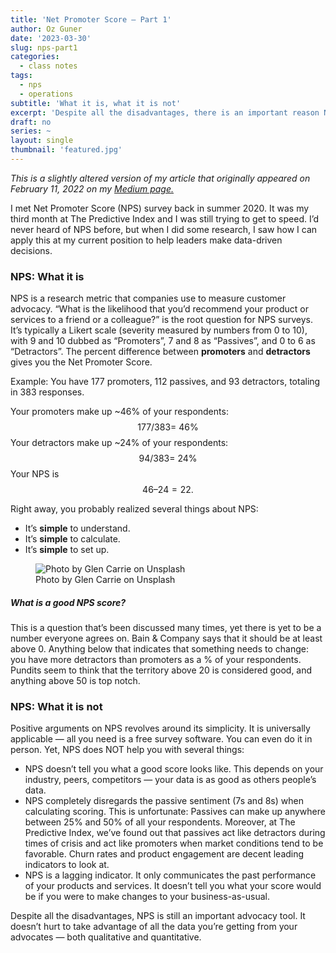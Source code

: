 ```yaml
---
title: 'Net Promoter Score — Part 1'
author: Oz Guner
date: '2023-03-30'
slug: nps-part1
categories:
  - class notes
tags:
  - nps
  - operations
subtitle: 'What it is, what it is not'
excerpt: 'Despite all the disadvantages, there is an important reason NPS is still the leading advocacy measurement method: Your advocates give you feedback for free. '
draft: no
series: ~
layout: single
thumbnail: 'featured.jpg'
---
```


*This is a slightly altered version of my article that originally appeared on February 11, 2022 on my [Medium page.](https://medium.com/@ozengnr/nps-part1-5f4c6b1537df)*

I met Net Promoter Score (NPS) survey back in summer 2020. It was my third month at The Predictive Index and I was still trying to get to speed. I’d never heard of NPS before, but when I did some research, I saw how I can apply this at my current position to help leaders make data-driven decisions.

### NPS: What it is

NPS is a research metric that companies use to measure customer advocacy. “What is the likelihood that you’d recommend your product or services to a friend or a colleague?” is the root question for NPS surveys. It’s typically a Likert scale (severity measured by numbers from 0 to 10), with 9 and 10 dubbed as “Promoters”, 7 and 8 as “Passives”, and 0 to 6 as “Detractors”. The percent difference between **promoters** and **detractors** gives you the Net Promoter Score.

Example: You have 177 promoters, 112 passives, and 93 detractors, totaling in 383 responses. 

Your promoters make up ~46% of your respondents: $$177 / 383 = ~46\%$$
Your detractors make up ~24% of your respondents: $$94 / 383 = ~24\%$$ 
Your NPS is $$46–24 = 22.$$

Right away, you probably realized several things about NPS:

* It’s **simple** to understand.
* It’s **simple** to calculate.
* It’s **simple** to set up.

![Photo by Glen Carrie on Unsplash](featured.jpg)

##### What is a good NPS score?

This is a question that's been discussed many times, yet there is yet to be a number everyone agrees on. Bain & Company says that it should be at least above 0. Anything below that indicates that something needs to change:  you have more detractors than promoters as a % of your respondents. Pundits seem to think that the territory above 20 is considered good, and anything above 50 is top notch. 

### NPS: What it is not

Positive arguments on NPS revolves around its simplicity. It is universally applicable — all you need is a free survey software. You can even do it in person. Yet, NPS does NOT help you with several things:

* NPS doesn’t tell you what a good score looks like. This depends on your industry, peers, competitors — your data is as good as others people’s data.
* NPS completely disregards the passive sentiment (7s and 8s) when calculating scoring. This is unfortunate: Passives can make up anywhere between 25% and 50% of all your respondents. Moreover, at The Predictive Index, we’ve found out that passives act like detractors during times of crisis and act like promoters when market conditions tend to be favorable. Churn rates and product engagement are decent leading indicators to look at.
* NPS is a lagging indicator. It only communicates the past performance of your products and services. It doesn’t tell you what your score would be if you were to make changes to your business-as-usual.


Despite all the disadvantages, NPS is still an important advocacy tool. It doesn't hurt to take advantage of all the data you’re getting from your advocates — both qualitative and quantitative.